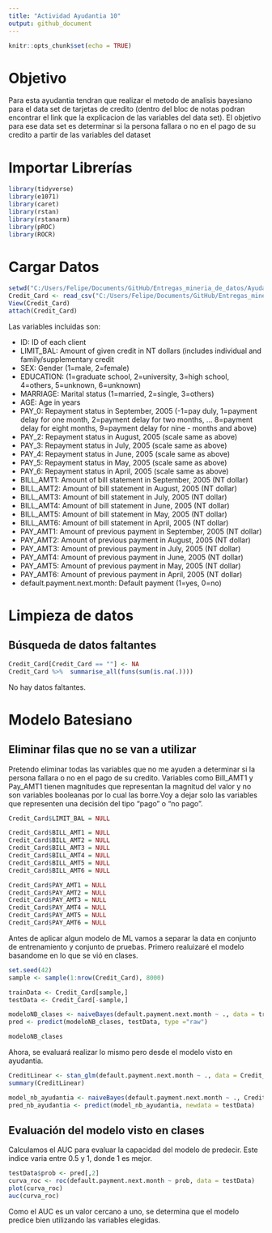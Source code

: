 ```yaml
---
title: "Actividad Ayudantia 10"
output: github_document
---
```


```r
knitr::opts_chunk$set(echo = TRUE)
```

# Objetivo

Para esta ayudantia tendran que realizar el metodo de analisis bayesiano para el data set de tarjetas de credito (dentro del bloc de notas podran encontrar el link que la explicacion de las variables del data set). El objetivo para ese data set es determinar si la persona fallara o no en el pago de su credito a partir de las variables del dataset

# Importar Librerías
```r
library(tidyverse)
library(e1071)
library(caret)
library(rstan)
library(rstanarm)
library(pROC)
library(ROCR)
```

# Cargar Datos

```r
setwd("C:/Users/Felipe/Documents/GitHub/Entregas_mineria_de_datos/Ayudantias/Actividad Ayudantia 10")
Credit_Card <- read_csv("C:/Users/Felipe/Documents/GitHub/Entregas_mineria_de_datos/Ayudantias/Actividad Ayudantia 10/UCI_Credit_Card.csv")
View(Credit_Card)
attach(Credit_Card)
```

Las variables incluidas son:

- ID: ID of each client
- LIMIT_BAL: Amount of given credit in NT dollars (includes individual and family/supplementary credit
- SEX: Gender (1=male, 2=female)
- EDUCATION: (1=graduate school, 2=university, 3=high school, 4=others, 5=unknown, 6=unknown)
- MARRIAGE: Marital status (1=married, 2=single, 3=others)
- AGE: Age in years
- PAY_0: Repayment status in September, 2005 (-1=pay duly, 1=payment delay for one month, 2=payment delay for two months, … 8=payment delay for eight months, 9=payment delay for nine - months and above)
- PAY_2: Repayment status in August, 2005 (scale same as above)
- PAY_3: Repayment status in July, 2005 (scale same as above)
- PAY_4: Repayment status in June, 2005 (scale same as above)
- PAY_5: Repayment status in May, 2005 (scale same as above)
- PAY_6: Repayment status in April, 2005 (scale same as above)
- BILL_AMT1: Amount of bill statement in September, 2005 (NT dollar)
- BILL_AMT2: Amount of bill statement in August, 2005 (NT dollar)
- BILL_AMT3: Amount of bill statement in July, 2005 (NT dollar)
- BILL_AMT4: Amount of bill statement in June, 2005 (NT dollar)
- BILL_AMT5: Amount of bill statement in May, 2005 (NT dollar)
- BILL_AMT6: Amount of bill statement in April, 2005 (NT dollar)
- PAY_AMT1: Amount of previous payment in September, 2005 (NT dollar)
- PAY_AMT2: Amount of previous payment in August, 2005 (NT dollar)
- PAY_AMT3: Amount of previous payment in July, 2005 (NT dollar)
- PAY_AMT4: Amount of previous payment in June, 2005 (NT dollar)
- PAY_AMT5: Amount of previous payment in May, 2005 (NT dollar)
- PAY_AMT6: Amount of previous payment in April, 2005 (NT dollar)
- default.payment.next.month: Default payment (1=yes, 0=no)

# Limpieza de datos

## Búsqueda de datos faltantes

```r
Credit_Card[Credit_Card == ""] <- NA
Credit_Card %>%  summarise_all(funs(sum(is.na(.))))
```

No hay datos faltantes. 

# Modelo Batesiano 

## Eliminar filas que no se van a utilizar

Pretendo eliminar todas las variables que no me ayuden a determinar si la persona fallara o no en el pago de su credito.
Variables como Bill_AMT1 y Pay_AMT1 tienen magnitudes que representan la magnitud del valor y no son variables booleanas por lo cual las borre.Voy a dejar solo las variables que representen una decisión del tipo "pago" o "no pago". 

```r
Credit_Card$LIMIT_BAL = NULL

Credit_Card$BILL_AMT1 = NULL
Credit_Card$BILL_AMT2 = NULL
Credit_Card$BILL_AMT3 = NULL
Credit_Card$BILL_AMT4 = NULL
Credit_Card$BILL_AMT5 = NULL
Credit_Card$BILL_AMT6 = NULL

Credit_Card$PAY_AMT1 = NULL
Credit_Card$PAY_AMT2 = NULL
Credit_Card$PAY_AMT3 = NULL
Credit_Card$PAY_AMT4 = NULL
Credit_Card$PAY_AMT5 = NULL
Credit_Card$PAY_AMT6 = NULL
```

Antes de aplicar algun modelo de ML vamos a separar la data en conjunto de entrenamiento y conjunto de pruebas.
Primero realuizaré el modelo basandome en lo que se vió en clases.

```r
set.seed(42)
sample <- sample(1:nrow(Credit_Card), 8000)

trainData <- Credit_Card[sample,]
testData <- Credit_Card[-sample,]

modeloNB_clases <- naiveBayes(default.payment.next.month ~ ., data = trainData)
pred <- predict(modeloNB_clases, testData, type ="raw")

modeloNB_clases
```

Ahora, se evaluará realizar lo mismo pero desde el modelo visto en ayudantia. 
```r
CreditLinear <- stan_glm(default.payment.next.month ~ ., data = Credit_Card, family = gaussian)
summary(CreditLinear)

model_nb_ayudantia <- naiveBayes(default.payment.next.month ~ ., Credit_Card, laplace=1)
pred_nb_ayudantia <- predict(model_nb_ayudantia, newdata = testData)
```



## Evaluación del modelo visto en clases

Calculamos el AUC para evaluar la capacidad del modelo de predecir. Este indice varia entre 0.5 y 1, donde 1 es mejor.

```r
testData$prob <- pred[,2]
curva_roc <- roc(default.payment.next.month ~ prob, data = testData)
plot(curva_roc)    
auc(curva_roc)
```

Como el AUC es un valor cercano a uno, se determina que el modelo predice bien utilizando las variables elegidas. 







